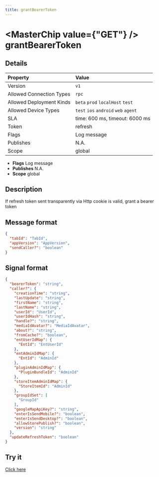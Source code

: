 ```yaml
---
title: grantBearerToken
---
```



# <MasterChip value={"GET"} /> grantBearerToken

## Details

| Property | Value | 
| :--- | :--- | 
| Version | `v1` |
| Allowed Connection Types | `rpc`  |
| Allowed Deployment Kinds | `beta` `prod` `localHost` `test`  |
| Allowed Device Types | `test` `ios` `android` `web` `agent`  |
| SLA | time: 600 ms, timeout: 6000 ms |
| Token | refresh |
| Flags | Log message |
| Publishes | N.A. |
| Scope | global |


- **Flags** Log message
- **Publishes** N.A.
- **Scope** global


## Description

If refresh token sent transparently via Http cookie is valid, grant a bearer token

## Message format

```json
{
  "tabId": "TabId",
  "appVersion": "AppVersion",
  "sendCaller?": "boolean"
}
```

## Signal format

```json
{
  "bearerToken": "string",
  "caller?": {
    "creationTime": "string",
    "lastUpdate": "string",
    "firstName": "string",
    "lastName": "string",
    "userId": "UserId",
    "userIdHash": "string",
    "handle?": "string",
    "mediaIdAvatar?": "MediaIdAvatar",
    "about?": "string",
    "fromCache?": "boolean",
    "entUserIdMap": {
      "EntId": "EntUserId"
    },
    "entAdminIdMap": {
      "EntId": "AdminId"
    },
    "pluginAdminIdMap": {
      "PluginBundleId": "AdminId"
    },
    "storeItemAdminIdMap": {
      "StoreItemId": "AdminId"
    },
    "groupIdSet": [
      "GroupId"
    ],
    "googleMapApiKey?": "string",
    "enterIsSendMobile?": "boolean",
    "enterIsSendDesktop?": "boolean",
    "allowStorePublish?": "boolean",
    "version": "string"
  },
  "updateRefreshToken": "boolean"
}
```

## Try it

[Click here](https://web.neome.ai/api?path=core_user_grantBearerToken)

